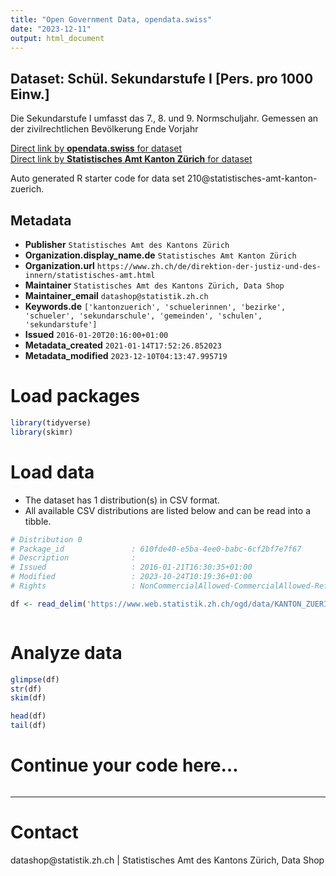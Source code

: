 ```yaml
---
title: "Open Government Data, opendata.swiss"
date: "2023-12-11"
output: html_document
---
```


## Dataset: Schül. Sekundarstufe I [Pers. pro 1000 Einw.]

Die Sekundarstufe I umfasst das 7., 8. und 9. Normschuljahr. Gemessen an der zivilrechtlichen Bevölkerung Ende Vorjahr

[Direct link by **opendata.swiss** for dataset](https://opendata.swiss/de/dataset/schul-sekundarstufe-i-pers-pro-1000-einw)<br>
[Direct link by **Statistisches Amt Kanton Zürich** for dataset](https://www.zh.ch/de/politik-staat/gemeinden/gemeindeportraet.html)

Auto generated R starter code for data set 210@statistisches-amt-kanton-zuerich.

## Metadata

- **Publisher** `Statistisches Amt des Kantons Zürich`
- **Organization.display_name.de** `Statistisches Amt Kanton Zürich`
- **Organization.url** `https://www.zh.ch/de/direktion-der-justiz-und-des-innern/statistisches-amt.html`
- **Maintainer** `Statistisches Amt des Kantons Zürich, Data Shop`
- **Maintainer_email** `datashop@statistik.zh.ch`
- **Keywords.de** `['kantonzuerich', 'schuelerinnen', 'bezirke', 'schueler', 'sekundarschule', 'gemeinden', 'schulen', 'sekundarstufe']`
- **Issued** `2016-01-20T20:16:00+01:00`
- **Metadata_created** `2021-01-14T17:52:26.852023`
- **Metadata_modified** `2023-12-10T04:13:47.995719`


# Load packages

```r

library(tidyverse)
library(skimr)

```

# Load data

-   The dataset has 1 distribution(s) in CSV format.
-   All available CSV distributions are listed below and can be read into a tibble.

```r

# Distribution 0
# Package_id               : 610fde40-e5ba-4ee0-babc-6cf2bf7e7f67
# Description              : 
# Issued                   : 2016-01-21T16:30:35+01:00
# Modified                 : 2023-10-24T10:19:36+01:00
# Rights                   : NonCommercialAllowed-CommercialAllowed-ReferenceRequired

df <- read_delim('https://www.web.statistik.zh.ch/ogd/data/KANTON_ZUERICH_464.csv')



```

# Analyze data

```r

glimpse(df)
str(df)
skim(df)

head(df)
tail(df)

```

# Continue your code here...

```r

```

------------------------------------------------------------------------

# Contact

datashop@statistik.zh.ch | Statistisches Amt des Kantons Zürich, Data Shop
